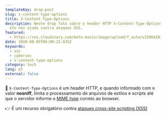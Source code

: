```yaml
---
templateKey: drop-post
slug: x-content-type-options
title: X-Content-Type-Options
description: Neste drop falo sobre o header HTTP X-Content-Type-Options e como
  ele nos ajuda contra ataques XSS.
featured:
  - https://res.cloudinary.com/beto-muniz/image/upload/f_auto/v1596428358/X-Content-Type-Options_fjeogz.png
date: 2020-08-05T04:09:23.835Z
keywords:
  - xss
  - cybersec
  - x-content-type-options
category: tech
lang: pt
external: false
---
```


<Drop>

📝 `X-Content-Type-Options` é um header HTTP, e quando informado com o valor **nosniff**, limita o processamento de arquivos de estilos e scripts até que o servidor informe o [MIME type](https://developer.mozilla.org/pt-BR/docs/Web/HTTP/Basico_sobre_HTTP/MIME_types) correto ao browser.

👉 É um recurso obrigatório contra [ataques cross-site scripting (XSS)](https://betomuniz.com/drops/ataques-xss)

</Drop>